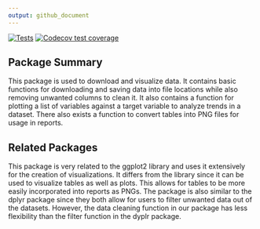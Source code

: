 ```yaml
---
output: github_document
---
```


<!-- badges: start -->
[![Tests](https://github.com/DSCI-310-2025/dataletes/actions/workflows/test.yml/badge.svg)](https://github.com/DSCI-310-2025/dataletes/actions/workflows/test.yml)
[![Codecov test
coverage](https://codecov.io/gh/DSCI-310-2025/dataletes/graph/badge.svg)](https://app.codecov.io/gh/DSCI-310-2025/dataletes)
<!-- badges: end -->

## Package Summary

This package is used to download and visualize data. It contains basic functions for downloading and saving data into file locations while also removing unwanted columns to clean it. It also contains a function for plotting a list of variables against a target variable to analyze trends in a dataset. There also exists a function to convert tables into PNG files for usage in reports.

## Related Packages

This package is very related to the ggplot2 library and uses it extensively for the creation of visualizations. It differs from the library since it can be used to visualize tables as well as plots. This allows for tables to be more easily incorporated into reports as PNGs. The package is also similar to the dplyr package since they both allow for users to filter unwanted data out of the datasets. However, the data cleaning function in our package has less flexibility than the filter function in the dyplr package.
